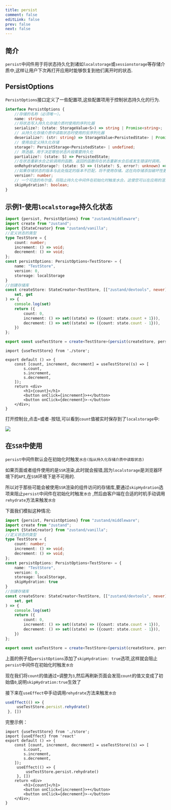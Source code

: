 ```yaml
---
title: persist
comment: false
editLink: false
prev: false
next: false
---
```


## 简介

`persist`中间件用于将状态持久化到诸如`localstorage`或`sessionstorage`等存储介质中,这样让用户下次再打开应用时能够恢复到他们离开时的状态.

## PersistOptions

`PersistOptions`接口定义了一些配置项,这些配置项用于控制状态持久化的行为.

```ts
interface PersistOptions {
    //存储的名称（必须唯一）。
    name: string;
    //将状态写入持久化存储介质时使用的序列化器
    serialize?: (state: StorageValue<S>) => string | Promise<string>;
    // 从持久化存储介质中读取状态时使用的反序列化器
    deserialize?: (str: string) => StorageValue<PersistedState> | Promise<StorageValue<PersistedState>>;
    // 使用自定义持久化存储
    storage?: PersistStorage<PersistedState> | undefined;
    // 筛选器，用于决定哪些状态片段需要持久化
    partialize?: (state: S) => PersistedState;
    //在状态重新水合之前调用的函数。返回的函数将在状态重新水合后或发生错误时调用。
    onRehydrateStorage?: (state: S) => ((state?: S, error?: unknown) => void) | void;
    //如果存储状态的版本与此处指定的版本不匹配，将不使用存储。这在向存储添加破坏性更改时很有用。
    version?: number;
    // 一个可选的布尔值，将阻止持久化中间件在初始化时触发水合。这使您可以在应用的渲染生命周期的特定点调用rehydrate()。这在SSR应用中很有用。
    skipHydration?: boolean;
}
```

## 示例1-使用`localstorage`持久化状态

```ts
import {persist, PersistOptions} from "zustand/middleware";
import create from "zustand";
import {StateCreator} from "zustand/vanilla";
//定义状态的类型
type TestStore = {
    count: number;
    increment: () => void;
    decrement: () => void;
};
const persistOptions: PersistOptions<TestStore> = {
    name: "TestStore",
    version: 0,
    storeage: localStorage
}
//创建存储库
const createStore: StateCreator<TestStore, [["zustand/devtools", never]]> = (
    set, get
) => {
    console.log(set)
    return ({
        count: 0,
        increment: () => set((state) => ({count: state.count + 1})),
        decrement: () => set((state) => ({count: state.count - 1})),
    })
};

export const useTestStore = create<TestStore>(persist(createStore, persistOptions),); 
```

```tsx
import {useTestStore} from './store';

export default () => {
    const [count, increment, decrement] = useTestStore((s) => [
        s.count,
        s.increment,
        s.decrement,
    ]);
    return <div>
        <h1>{count}</h1>
        <button onClick={increment}>+</button>
        <button onClick={decrement}>-</button>
    </div>;
}
```

打开控制台,点击`+`或者`-`按钮,可以看到`count`值被实时保存到了`localstorage`中:

![](https://cdn.jsdelivr.net/gh/hhypygy/images@master/20240204/image.3uw0ojqnwac0.png)

## 在`SSR`中使用

`persist`中间件默认会在初始化时触发`水合(指从持久化存储介质中读取状态)`

如果页面或者组件使用的是`SSR`渲染,此时就会报错,因为`localstorage`是浏览器环境下的`API`,在`SSR`环境下是不可用的.

所以对于那些可能会被使用`SSR`渲染的组件访问的存储库,要通过`skipHydration`选项来阻止`persist`中间件在初始化时触发`水合`
,然后由客户端在合适的时机手动调用`rehydrate`方法来触发`水合`

下面我们模拟这种情况:

```ts
import {persist, PersistOptions} from "zustand/middleware";
import create from "zustand";
import {StateCreator} from "zustand/vanilla";
//定义状态的类型
type TestStore = {
    count: number;
    increment: () => void;
    decrement: () => void;
};
const persistOptions: PersistOptions<TestStore> = {
    name: "TestStore",
    version: 0,
    storeage: localStorage,
    skipHydration: true
}
//创建存储库
const createStore: StateCreator<TestStore, [["zustand/devtools", never]]> = (
    set, get
) => {
    console.log(set)
    return ({
        count: 0,
        increment: () => set((state) => ({count: state.count + 1})),
        decrement: () => set((state) => ({count: state.count - 1})),
    })
};

export const useTestStore = create<TestStore>(persist(createStore, persistOptions),); 
```

上面的例子给`persistOptions`添加了`skipHydration: true`选项,这样就会阻止`persist`中间件在初始化时触发`水合`

现在我们将`count`的值通过`+`调整为`3`,然后再刷新页面会发现`count`的值又变成了初始值`0`,说明`skipHydration:true`生效了

接下来在`useEffect`中手动调用`rehydrate`方法来触发`水合`

```ts
useEffect(() => {
     useTestStore.persist.rehydrate()
 }, [])
```

完整示例：

```tsx
import {useTestStore} from './store';
import {useEffect} from 'react'
export default () => {
    const [count, increment, decrement] = useTestStore((s) => [
        s.count,
        s.increment,
        s.decrement,
    ]);
     useEffect(() => {
         useTestStore.persist.rehydrate()
     }, [])
    return <div>
        <h1>{count}</h1>
        <button onClick={increment}>+</button>
        <button onClick={decrement}>-</button>
    </div>;
}
```
